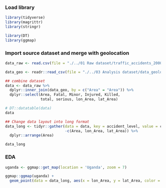 
### Load library
```r
library(tidyverse)
library(magrittr)
library(stringr)

library(DT)
library(ggmap)
```

### Import source dataset and merge with geolocation

```r
data_raw <- read.csv(file = "./../01 Raw dataset/traffic_accidents_2000 - uganda.csv", header = T, sep = ";")

data_geo <- readr::read_csv(file = "./../03 Analysis dataset/data_geolocation_uganda.csv", col_names = T, col_types = cols())

## combine dataset
data <- data_raw %>% 
  dplyr::inner_join(data_geo, by = c("Area" = "Area")) %>% 
  dplyr::select(Area, Fatal, Minor, Injured, Killed, 
                total, serious, lon_Area, lat_Area)

# DT::datatable(data)
data

## Change data layout into long format
data_long <- tidyr::gather(data = data, key = accident_level, value = count,
                           -c(Area, lon_Area, lat_Area)) %>% 
  dplyr::arrange(Area)

data_long
```

### EDA
```r
uganda <- ggmap::get_map(location = 'Uganda', zoom = 7)

ggmap::ggmap(uganda) +
  geom_point(data = data_long, aes(x = lon_Area, y = lat_Area, color = accident_level))

```



















